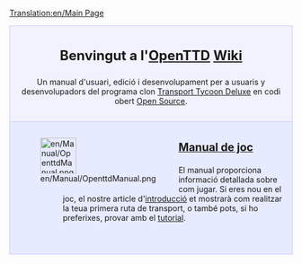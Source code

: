 [[Translation:en/Main Page]]
{{en/Translation (ca)|origen=Main page}}
<div style="background-color: #f1f2fe; border: 1px solid #c7c8fe; margin: 0; padding: 1em 1em 1em 1em; text-align:center">
<div style="font-size:1.7em; font-weight:bold">Benvingut a l'<span class="plainlinks">[http://www.openttd.org/ OpenTTD]</span> [https://www.wikipedia.org/wiki/wiki Wiki]</div>
Un manual d'usuari, edició i desenvolupament per a usuaris y desenvolupadors del programa clon [[ca/Archive/OpenTTD/Transport Tycoon Deluxe|Transport Tycoon Deluxe]] en codi obert [http://www.opensource.org/ Open Source].
</div>

<div style="background-color: #E7EBFF; border: 1px solid #c7c8fe; border-top:none; padding: 1em 1em 0em 1em; margin-bottom:2em">
<div style="float:left">[[File:en/Manual/OpenttdManual.png|64px]]</div>
<div style="margin-left:80px; margin-bottom:4em">
<div style="font-size:1.4em; font-weight:bold">[[es/Manual/Main Page|Manual de joc]]</div>
El manual proporciona informació detallada sobre com jugar. Si eres nou en el joc, el nostre article d'[[en/Ca/Introducció|introducció]] et mostrarà com realitzar la teua primera ruta de transport, o també pots, si ho preferixes, provar amb el [[ca/Manual/Tutorial/Tutorial|tutorial]]. 

</div>